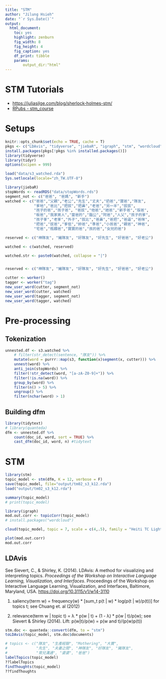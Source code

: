 ```yaml
---
title: "STM"
author: "Jilung Hsieh"
date: "`r Sys.Date()`"
output: 
  html_document: 
    toc: yes
    highlight: zenburn
    fig_width: 8
    fig_height: 4
    fig_caption: yes
    df_print: tibble
    params:
        output_dir:"html"
---
```


# STM Tutorials

-   <https://juliasilge.com/blog/sherlock-holmes-stm/>
-   [RPubs - stm_course](https://rpubs.com/Rawrion/669023)

# Setups

```r
knitr::opts_chunk$set(echo = TRUE, cache = T)
pkgs <- c("LDAvis", "tidyverse", "jiebaR", "igraph", "stm", "wordcloud")
install.packages(pkgs[!pkgs %in% installed.packages()]) 
library(tidyverse)
library(tidyr) 
options(scipen = 999)
```

```r
load("data/s3_watched.rda")
Sys.setlocale(locale="zh_TW.UTF-8")

```

```r
library(jiebaR)
stopWords <- readRDS("data/stopWords.rds")
segment_not <- c("爸爸", "爸媽", "新手")
watched <- c("爸爸","父親","老公","先生","丈夫","奶爸","寶爸","隊友",
             "爹地","爸比","把拔","把鼻","老爸","另一半","拔拔",
             "孩子的爸","孩子爸", "爸拔","他爸","她爸","新手爸","版爸",
             "板爸","我家男人","當爸的","腦公","阿爸","人父","孩子的爹",
             "孩子爹","老爹","外子","拔比","爸鼻","爸把","爸逼","爸咪",
             "把爸","拔爸","爹低","帥爸","準爸","小孩爸","親爸","神爸",
             "宅爸","瓶餵爸","寶寶的爸","孩的爸","女兒的爸")

reserved <- c("神隊友", "豬隊友", "好隊友", "好先生", "好爸爸", "好老公")

watched <- c(watched, reserved)

watched.str <- paste0(watched, collapse = "|")


reserved <- c("神隊友", "豬隊友", "好隊友", "好先生", "好爸爸", "好老公")

cutter <- worker()
tagger <- worker("tag")
new_user_word(cutter, segment_not)
new_user_word(cutter, watched)
new_user_word(tagger, segment_not)
new_user_word(tagger, watched)
```

# Pre-processing

## Tokenization

```r
unnested.df <- s3.watched %>%
    # filter(str_detect(sentence, "隊友")) %>%
    mutate(word = purrr::map(s3, function(x)segment(x, cutter))) %>%
    unnest(word) %>%
    anti_join(stopWords) %>%
    filter(!str_detect(word, "[a-zA-Z0-9]+")) %>%
    filter(!is.na(word)) %>%
    group_by(word) %>%
    filter(n() > 5) %>%
    ungroup() %>%
    filter(nchar(word) > 1)
```

## Building dfm

```r
library(tidytext)
# library(quanteda)
dfm <- unnested.df %>%
    count(doc_id, word, sort = TRUE) %>%
    cast_dfm(doc_id, word, n) #tidytext
```

# STM

```r
library(stm)
topic_model <- stm(dfm, K = 12, verbose = F)
save(topic_model, file="output/tm02_s3_k12.rda")
load("output/tm02_s3_k12.rda")
```

```r
summary(topic_model)
# print(topic_model)
```

```r
library(igraph)
mod.out.corr <- topicCorr(topic_model)
# install.packages("wordcloud")

cloud(topic_model, topic = 7, scale = c(4,.5), family = "Heiti TC Light")

plot(mod.out.corr)
mod.out.corr
```

## LDAvis

See Sievert, C., & Shirley, K. (2014). LDAvis: A method for visualizing and interpreting topics. *Proceedings of the Workshop on Interactive Language Learning, Visualization, and Interfaces*. Proceedings of the Workshop on Interactive Language Learning, Visualization, and Interfaces, Baltimore, Maryland, USA. <https://doi.org/10.3115/v1/w14-3110>

1.  saliency(term w) = frequency(w) \* [sum_t p(t \| w) \* log(p(t \| w)/p(t))] for topics t; see Chuang et. al (2012)

<!-- -->

2.  relevance(term w \| topic t) = λ \* p(w \| t) + (1 - λ) \* p(w \| t)/p(w); see Sievert & Shirley (2014). Lift: p(w\|t)/p(w) = p(w and t)/(p(w)p(t))

```r
stm.doc <- quanteda::convert(dfm, to = "stm")
toLDAvis(topic_model, stm.doc$documents)
```

```r
# topics <- c("隊友", "生產經驗", "Mothering", "大寶",
#             "先生", "夫妻之間", "神隊友", "好隊友", "豬隊友", 
#             "育兒溝通", "婆婆", "爸爸")
labelTopics(topic_model)
??labelTopics 
findThoughts(topic_model)
??findThoughts
```
